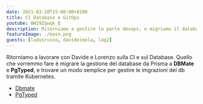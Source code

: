 ```yaml
---
date: 2021-03-20T15:00:00+0100
title: CI Database e GitOps
youtube: BW29Zqwqk_Q
description: Ritorniamo a gestire la parte devops, e migriamo il database management da prisma ad un progetto interessante che ci semplifica tanto la vita
featureImage: ./main.png
guests: [ludusrusso, davideimola, log2]
---
```


Ritorniamo a lavorare con Davide e Lorenzo sulla CI e sul Database.
Quello che vorremmo fare è migrare la gestione del database da Prisma a **DBMate** e **PgTyped**,
e trovare un modo semplice per gestire le imgrazioni del db tramite Kubernetes.

- [Dbmate](https://github.com/amacneil/dbmate)
- [PgTyped](https://github.com/adelsz/pgtyped)
